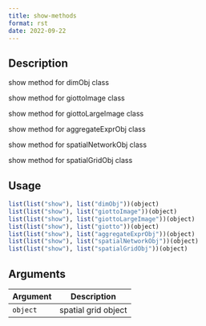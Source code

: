 ```yaml
--- 
title: show-methods 
format: rst 
date: 2022-09-22 
--- 
```


## Description

show method for dimObj class
 
 show method for giottoImage class
 
 show method for giottoLargeImage class
 
 show method for aggregateExprObj class
 
 show method for spatialNetworkObj class
 
 show method for spatialGridObj class


## Usage

```r
list(list("show"), list("dimObj"))(object)
list(list("show"), list("giottoImage"))(object)
list(list("show"), list("giottoLargeImage"))(object)
list(list("show"), list("giotto"))(object)
list(list("show"), list("aggregateExprObj"))(object)
list(list("show"), list("spatialNetworkObj"))(object)
list(list("show"), list("spatialGridObj"))(object)
```


## Arguments

Argument      |Description
------------- |----------------
`object`     |     spatial grid object


